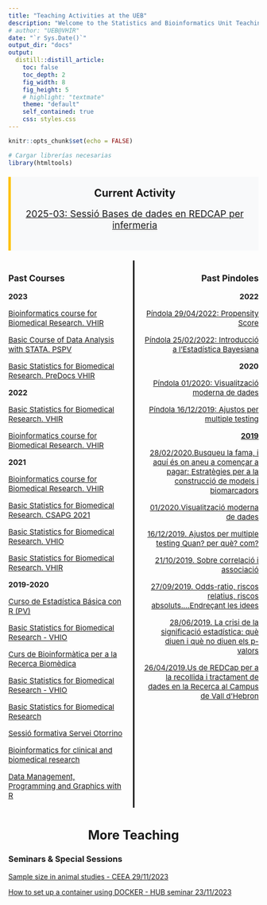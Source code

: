 ---
title: "Teaching Activities at the UEB"
description: "Welcome to the Statistics and Bioinformatics Unit Teaching Activities web site. This page links with the web pages of different courses we are teaching right now or have taught in the past. In these pages you will find all the materials we use for the courses -unless of course they are copyrighted or under some type of confidentiality."
# author: "UEB@VHIR"
date: "`r Sys.Date()`"
output_dir: "docs"
output:
  distill::distill_article:
    toc: false
    toc_depth: 2
    fig_width: 8
    fig_height: 5
    # highlight: "textmate"
    theme: "default"
    self_contained: true
    css: styles.css
---

```{r setup, include=FALSE}
knitr::opts_chunk$set(echo = FALSE)
```


```{r}
# Cargar librerías necesarias
library(htmltools)
```




<style> 
.highlight-box { background-color: #f8f9fa; border-left: 5px solid #ffc107; padding: 20px; margin: 20px 0; text-align: center; font-size: 1.5em; font-weight: bold; } 
.highlight-box ul { text-align: center; font-size: 0.9em; font-weight: normal; margin-top: 10px; list-style-type: none; padding-left: 0; } 
.two-columns { display: flex; justify-content: space-between; margin: 10px 0; } 
.column {   width: 48%;   text-align: left;}
.column-left {  text-align: left; /* Alineación a la izquierda */
    border-right: 3px solid #000; /* Línea vertical negra de 5px de grosor */
  padding-right: 20px; /* Espacio para que el texto no toque la línea */
   width: 48%;}
.column-right { text-align: right; /* Alineación a la derecha */
   width: 48%;
   padding-left: 20px}

.center-title { text-align: center; margin: 40px 0 20px 0; font-size: 1.8em; font-weight: bold; } 

</style>

<div class="highlight-box"> Current Activity <ul> 

[2025-03: Sessió Bases de dades en REDCAP per infermeria](https://github.com/uebvhir/seminars/raw/master/Bases_de_dades_Infermeria_v2.pdf)

</ul> </div><div class="two-columns">

<div class="column-left" style="font-size: 15px;"> 

### Past Courses 

**2023** 

 [Bioinformatics course for Biomedical Research. VHIR ](https://uebvhir.github.io/Course_Bioinformatics_2023.html) 

 [Basic Course of Data Analysis with STATA. PSPV ](https://uebvhir.github.io/Course_Basic_data_analysis_STATA_PV_2023.html) 
 
 [Basic Statistics for Biomedical Research. PreDocs VHIR ](https://uebvhir.github.io/Course_Basic_Statistics_VHIR_2023.html)

**2022** 

 [Basic Statistics for Biomedical Research. VHIR ](https://uebvhir.github.io/Course_Basic_Statistics_VHIR_2022.html) 
 
 [Bioinformatics course for Biomedical Research. VHIR ](https://uebvhir.github.io/Course_Bioinformatics_2022.html) 

**2021** 

 [Bioinformatics course for Biomedical Research. VHIR ](https://uebvhir.github.io/Course_Bioinformatics_2021.html) 
 
 [Basic Statistics for Biomedical Research. CSAPG 2021](https://uebvhir.github.io/Course_StatisticsR_2021-Garraf.html)
 
 [Basic Statistics for Biomedical Research. VHIO](https://uebvhir.github.io/Course_StatisticsR_2021-VHIO.html)
 
 [Basic Statistics for Biomedical Research. VHIR](https://uebvhir.github.io/Course_Basic_Statistics_VHIR_2021.html)
 

**2019-2020**

 [Curso de Estadística Básica con R (PV)](https://uebvhir.github.io/Course_Basic_Statistics_VHIR_2021.html)
  
 [Basic Statistics for Biomedical Research - VHIO](https://uebvhir.github.io/Course_StatisticsR_2020-VHIO.html)
  
 [Curs de Bioinformàtica per a la Recerca Biomèdica](https://uebvhir.github.io/Course_Bioinformatics_2020.html)
  
 [Basic Statistics for Biomedical Research - VHIO](https://uebvhir.github.io/Course_BasicStatistics_2019-VHIO.html)
  
 [Basic Statistics for Biomedical Research](https://cdn.staticaly.com/gh/uebvhir/Course_Basic_Statistics_2019/master/Desc_BasicStatistics_2019.html)
  
 [Sessió formativa Servei Otorrino](https://cdn.staticaly.com/gh/uebvhir/Sessions-Formatives/master/20190524_Sessio_Otorrino_estbasica.pdf)
  
 [Bioinformatics for clinical and biomedical research](https://uebvhir.github.io/bioinformatica2018.html)
  
 [Data Management, Programming and Graphics with R](https://uebvhir.github.io/R-Course.html)
  

 </div> 

<div class="column-right" style="font-size: 15px;"> 


### Past Pindoles 



**2022** 

  [Píndola 29/04/2022: Propensity Score](https://github.com/uebvhir/Pindoles/raw/master/2022-04-29_Pindola_propensity_score.pdf) 

  [Píndola 25/02/2022: Introducció a l'Estadística Bayesiana](https://github.com/uebvhir/Pindoles/raw/master/2022-02-25_Pindola_Bayesian_Statistics.pdf) 

**2020** 

  [Píndola 01/2020: Visualització moderna de dades](https://github.com/uebvhir/pindoles/raw/master/2020_01-Statistical_pill-Data_visualization.pdf) 
  
  [Píndola 16/12/2019: Ajustos per multiple testing](https://github.com/uebvhir/Pindoles/raw/master/20191216_Multiple_testing.pdf) 
  
**[2019](https://github.com/uebvhir/Pindoles/raw/master/PINDOLES%20_UEB%20VHIR_AAFF.pdf)**  

  [28/02/2020.Busqueu la fama, i aquí és on aneu a començar a pagar: Estratègies per a la construcció de models i biomarcadors](https://github.com/uebvhir/Pindoles/raw/master/2019_02_28_Busqueu_fama_Estrategies_modelitzacio.pdf)
  
  [01/2020.Visualització moderna de dades](https://github.com/uebvhir/pindoles/raw/master/2020_01-Statistical_pill-Data_visualization.pdf)
  
  [16/12/2019. Ajustos per multiple testing Quan? per què? com?](https://github.com/uebvhir/Pindoles/raw/master/20191216_Multiple_testing.pdf)
  
  [21/10/2019. Sobre correlació i associació](https://github.com/uebvhir/Pindoles/raw/master/20191021_Correlation_and_Association.pdf)
  
  [27/09/2019. Odds-ratio, riscos relatius, riscos absoluts....Endreçant les idees](https://github.com/uebvhir/Pindoles/raw/master/20190927_RR_OR_Endrecant_les_idees.pdf)
  
  [28/06/2019. La crisi de la significació estadística: què diuen i què no diuen els p-valors](https://github.com/uebvhir/Pindoles/raw/master/20190628_La_crisi_de_la_significacio.pdf)
  
  [26/04/2019.Us de REDCap per a la recollida i tractament de dades en la Recerca al Campus de Vall d’Hebron](https://github.com/uebvhir/Pindoles/raw/master/Pindola_260419_Recap/Pindola_REDCap.pdf)
  
  
  
  </div> </div><div class="center-title"> More Teaching </div>

### Seminars & Special Sessions

[Sample size in animal studies - CEEA 29/11/2023](https://github.com/uebvhir/seminars/raw/master/sample_size_in_animals_CEEA.pdf)

[How to set up a container using DOCKER - HUB seminar 23/11/2023](https://github.com/uebvhir/seminars/raw/master/CONTAINER_COURSE.pdf)





